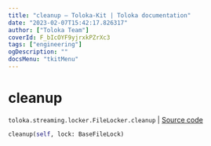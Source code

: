 ```yaml
---
title: "cleanup — Toloka-Kit | Toloka documentation"
date: "2023-02-07T15:42:17.826317"
author: ["Toloka Team"]
coverId: F_bIcOYF9yjrxkPZrXc3
tags: ["engineering"]
ogDescription: ""
docsMenu: "tkitMenu"
---
```


# cleanup
`toloka.streaming.locker.FileLocker.cleanup` | [Source code](https://github.com/Toloka/toloka-kit/blob/v1.1.3/src/streaming/locker.py#L107)

```python
cleanup(self, lock: BaseFileLock)
```
